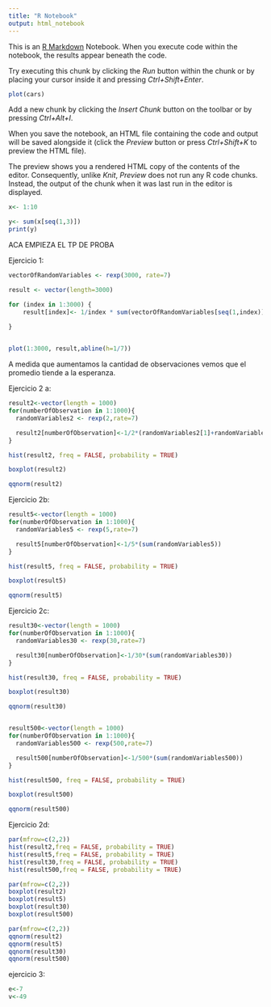 ```yaml
---
title: "R Notebook"
output: html_notebook
---
```


This is an [R Markdown](http://rmarkdown.rstudio.com) Notebook. When you execute code within the notebook, the results appear beneath the code. 

Try executing this chunk by clicking the *Run* button within the chunk or by placing your cursor inside it and pressing *Ctrl+Shift+Enter*. 

```r
plot(cars)
```

Add a new chunk by clicking the *Insert Chunk* button on the toolbar or by pressing *Ctrl+Alt+I*.

When you save the notebook, an HTML file containing the code and output will be saved alongside it (click the *Preview* button or press *Ctrl+Shift+K* to preview the HTML file).

The preview shows you a rendered HTML copy of the contents of the editor. Consequently, unlike *Knit*, *Preview* does not run any R code chunks. Instead, the output of the chunk when it was last run in the editor is displayed.


```r
x<- 1:10

y<- sum(x[seq(1,3)])
print(y)
```


ACA EMPIEZA EL TP DE PROBA 



Ejercicio 1:
```r
vectorOfRandomVariables <- rexp(3000, rate=7)

result <- vector(length=3000)

for (index in 1:3000) {
    result[index]<- 1/index * sum(vectorOfRandomVariables[seq(1,index)])
  
}


plot(1:3000, result,abline(h=1/7))

```

A medida que aumentamos la cantidad de observaciones vemos que el promedio tiende a la esperanza. 

Ejercicio 2 a:

```r

result2<-vector(length = 1000)
for(numberOfObservation in 1:1000){
  randomVariables2 <- rexp(2,rate=7)

  result2[numberOfObservation]<-1/2*(randomVariables2[1]+randomVariables2[2])
}

hist(result2, freq = FALSE, probability = TRUE)

boxplot(result2)

qqnorm(result2)
```

Ejercicio 2b:

```r
result5<-vector(length = 1000)
for(numberOfObservation in 1:1000){
  randomVariables5 <- rexp(5,rate=7)

  result5[numberOfObservation]<-1/5*(sum(randomVariables5))
}

hist(result5, freq = FALSE, probability = TRUE)

boxplot(result5)

qqnorm(result5)


```

Ejercicio 2c:

```r
result30<-vector(length = 1000)
for(numberOfObservation in 1:1000){
  randomVariables30 <- rexp(30,rate=7)

  result30[numberOfObservation]<-1/30*(sum(randomVariables30))
}

hist(result30, freq = FALSE, probability = TRUE)

boxplot(result30)

qqnorm(result30)



```

```r
result500<-vector(length = 1000)
for(numberOfObservation in 1:1000){
  randomVariables500 <- rexp(500,rate=7)

  result500[numberOfObservation]<-1/500*(sum(randomVariables500))
}

hist(result500, freq = FALSE, probability = TRUE)

boxplot(result500)

qqnorm(result500)
```

Ejercicio 2d:
```r
par(mfrow=c(2,2))
hist(result2,freq = FALSE, probability = TRUE)
hist(result5,freq = FALSE, probability = TRUE)
hist(result30,freq = FALSE, probability = TRUE)
hist(result500,freq = FALSE, probability = TRUE)

par(mfrow=c(2,2))
boxplot(result2)
boxplot(result5)
boxplot(result30)
boxplot(result500)

par(mfrow=c(2,2))
qqnorm(result2)
qqnorm(result5)
qqnorm(result30)
qqnorm(result500)

```


ejercicio 3:
```r
e<-7
v<-49


```


